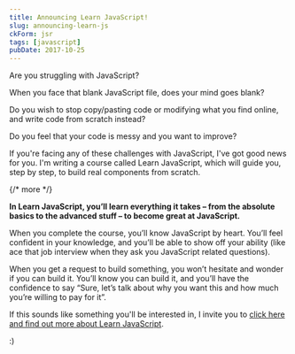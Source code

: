 ```yaml
---
title: Announcing Learn JavaScript!
slug: announcing-learn-js
ckForm: jsr
tags: [javascript]
pubDate: 2017-10-25
---
```


Are you struggling with JavaScript?

When you face that blank JavaScript file, does your mind goes blank?

Do you wish to stop copy/pasting code or modifying what you find online, and write code from scratch instead?

Do you feel that your code is messy and you want to improve?

If you're facing any of these challenges with JavaScript, I've got good news for you. I'm writing a course called Learn JavaScript, which will guide you, step by step, to build real components from scratch.

{/* more */}

**In Learn JavaScript, you’ll learn everything it takes – from the absolute basics to the advanced stuff – to become great at JavaScript.**

When you complete the course, you’ll know JavaScript by heart. You’ll feel confident in your knowledge, and you’ll be able to show off your ability (like ace that job interview when they ask you JavaScript related questions).

When you get a request to build something, you won’t hesitate and wonder if you can build it. You’ll know you can build it, and you’ll have the confidence to say “Sure, let’s talk about why you want this and how much you’re willing to pay for it”.

If this sounds like something you'll be interested in, I invite you to [click here and find out more about Learn JavaScript](https://learnJavaScript.today).

:)
